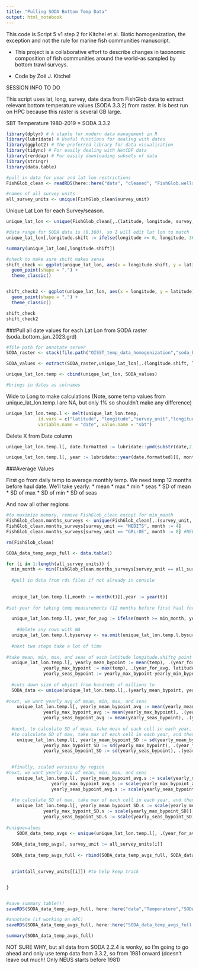 ```yaml
---
title: "Pulling SODA Bottom Temp Data"
output: html_notebook
---
```


This code is Script 5 v1 step 2 for Kitchel et al. Biotic homogenization, the exception and not the rule for marine fish communities manuscript.

- This project is a collaborative effort to describe changes in taxonomic composition  of fish communities around the world--as sampled by bottom trawl surveys.

- Code by Zoë J. Kitchel

SESSION INFO TO DO

This script uses lat, long, survey, date data from FishGlob data to extract relevant bottom temperature values (SODA 3.3.2) from raster. It is best run on HPC because this raster is several GB large. 


SBT Temperature
1980-2019 = SODA 3.3.2


```r
library(dplyr) # A staple for modern data management in R
library(lubridate) # Useful functions for dealing with dates
library(ggplot2) # The preferred library for data visualisation
library(tidync) # For easily dealing with NetCDF data
library(rerddap) # For easily downloading subsets of data
library(stringr)
library(data.table)

#pull in data for year and lat lon restrictions
FishGlob_clean <- readRDS(here::here("data", "cleaned", "FishGlob.wellsampledyearscells_complete.final.rds"))

#names of all survey units
all_survey_units <- unique(FishGlob_clean$survey_unit)


```

Unique Lat Lon for each Survey/season. 
```r
unique_lat_lon <- unique(FishGlob_clean[,.(latitude, longitude, survey_unit)])

#data range for SODA data is (0,360), so I will edit lat lon to match
unique_lat_lon[,longitude.shift := ifelse(longitude >= 0, longitude, 360+longitude)]

summary(unique_lat_lon[,longitude.shift])

#check to make sure shift makes sense
shift_check <- ggplot(unique_lat_lon, aes(x = longitude.shift, y = latitude)) + 
  geom_point(shape = ".") +
  theme_classic()


shift_check2 <- ggplot(unique_lat_lon, aes(x = longitude, y = latitude)) + 
  geom_point(shape = ".") +
  theme_classic()

shift_check
shift_check2

```

###Pull all date values for each Lat Lon from SODA raster (soda_bottom_jan_2023.grd)
```r
#file path for annotate server
SODA_raster <- stack(file.path("OISST_temp_data_homogenization","soda_bottom_jan_2023.grd"))

SODA_values <- extract(SODA_raster,unique_lat_lon[,.(longitude.shift, latitude)])

unique_lat_lon.temp <- cbind(unique_lat_lon, SODA_values)

#brings in dates as colnames
```

Wide to Long to make calculations
(Note, some temp values from unique_lat_lon.temp.l are NA, but only 1% so shouldn't make any difference)

```r
unique_lat_lon.temp.l <- melt(unique_lat_lon.temp,
            id.vars = c("latitude", "longitude","survey_unit","longitude.shift"),
            variable.name = "date", value.name = "sbt")
```

Delete X from Date column 
```r
unique_lat_lon.temp.l[, date.formatted := lubridate::ymd(substr(date,2,nchar(as.character(date))))]

unique_lat_lon.temp.l[, year := lubridate::year(date.formatted)][, month := lubridate::month(date.formatted)][, day := lubridate::day(date.formatted)]
```





###Average Values

First go from daily temp to average monthly temp. We need temp 12 months before haul date. We'll take yearly:
* mean
* max
* min
* seas
* SD of mean
* SD of max
* SD of min 
* SD of seas

And now all other regions
```r

#to maximize memory, remove FishGlob_clean except for min_month
FishGlob_clean.months_surveys <- unique(FishGlob_clean[,.(survey_unit, month)])
FishGlob_clean.months_surveys[survey_unit == "MEDITS", month := 4]
FishGlob_clean.months_surveys[survey_unit == "GRL-DE", month := 8] #NEED TO CHECK THIS

rm(FishGlob_clean)

SODA_data_temp_avgs_full <- data.table()

for (i in 1:length(all_survey_units)) {
  min_month <- min(FishGlob_clean.months_surveys[survey_unit == all_survey_units[i]]$month)
  
  #pull in data from rds files if not already in console
  
  
  unique_lat_lon.temp.l[,month := month(t)][,year := year(t)]
  
#set year for taking temp measurements (12 months before first haul for that survey unit)

  unique_lat_lon.temp.l[, year_for_avg := ifelse(month >= min_month, year+1, year)]
  
    #delete any rows with NA
  unique_lat_lon.temp.l.bysurvey <- na.omit(unique_lat_lon.temp.l.bysurvey, cols = "sbt")
  
  #next two steps take a lot of time
  
#take mean, min, max, and seas of each latitude longitude.shiftg point for each year 
  unique_lat_lon.temp.l[, yearly_mean_bypoint := mean(temp), .(year_for_avg, latitude, longitude.shift)][,
              yearly_max_bypoint := max(temp), .(year_for_avg, latitude, longitude.shift)][,                                                                yearly_min_bypoint := min(temp), .(year_for_avg, latitude, longitude.shift)][,   
              yearly_seas_bypoint := yearly_max_bypoint-yearly_min_bypoint]
  
  #cuts down size of object from hundreds of millions to 
  SODA_data <- unique(unique_lat_lon.temp.l[,.(yearly_mean_bypoint, yearly_max_bypoint, yearly_min_bypoint, yearly_seas_bypoint, latitude, longitude.shift, year_for_avg)])
  
#next, we want yearly avg of mean, min, max, and seas
    unique_lat_lon.temp.l[, yearly_mean_bypoint_avg := mean(yearly_mean_bypoint), .(year_for_avg)][,
              yearly_max_bypoint_avg := mean(yearly_max_bypoint), .(year_for_avg)][,                                                       yearly_min_bypoint_avg := mean(yearly_min_bypoint), .(year_for_avg)][,   
              yearly_seas_bypoint_avg := mean(yearly_seas_bypoint), .(year_for_avg)]
  
  #next, to calculate SD of mean, take mean of each cell in each year, and then calculate the SD of the means
  #to calculate SD of max, take max of each cell in each year, and then calculate the SD of the maxes, etc.
    unique_lat_lon.temp.l[, yearly_mean_bypoint_SD := sd(yearly_mean_bypoint), .(year_for_avg)][,
              yearly_max_bypoint_SD := sd(yearly_max_bypoint), .(year_for_avg)][,                                                       yearly_min_bypoint_SD := sd(yearly_min_bypoint), .(year_for_avg)][,   
              yearly_seas_bypoint_SD := sd(yearly_seas_bypoint), .(year_for_avg)]

   
  #finally, scaled versions by region
#next, we want yearly avg of mean, min, max, and seas
    unique_lat_lon.temp.l[, yearly_mean_bypoint_avg.s := scale(yearly_mean_bypoint_avg)][,
                 yearly_max_bypoint_avg.s := scale(yearly_max_bypoint_avg)][,                                                                        yearly_min_bypoint_avg.s := scale(yearly_min_bypoint_avg)][,   
                 yearly_seas_bypoint_avg.s := scale(yearly_seas_bypoint_avg)]
  
  #to calculate SD of max, take max of each cell in each year, and then calculate the SD of the maxes, etc.
    unique_lat_lon.temp.l[, yearly_mean_bypoint_SD.s := scale(yearly_mean_bypoint_SD)][,
              yearly_max_bypoint_SD.s := scale(yearly_max_bypoint_SD)][,                                                                           yearly_min_bypoint_SD.s := scale(yearly_min_bypoint_SD)][,   
              yearly_seas_bypoint_SD.s := scale(yearly_seas_bypoint_SD)]
  
#uniquevalues
    SODA_data_temp_avgs <- unique(unique_lat_lon.temp.l[, .(year_for_avg, yearly_mean_bypoint_avg, yearly_max_bypoint_avg, yearly_min_bypoint_avg, yearly_seas_bypoint_avg, yearly_mean_bypoint_SD, yearly_max_bypoint_SD, yearly_min_bypoint_SD, yearly_seas_bypoint_SD, yearly_mean_bypoint_avg.s, yearly_max_bypoint_avg.s, yearly_min_bypoint_avg.s, yearly_seas_bypoint_avg.s, yearly_mean_bypoint_SD.s, yearly_max_bypoint_SD.s, yearly_min_bypoint_SD.s, yearly_seas_bypoint_SD.s)])
  
  SODA_data_temp_avgs[, survey_unit := all_survey_units[i]]
  
  SODA_data_temp_avgs_full <- rbind(SODA_data_temp_avgs_full, SODA_data_temp_avgs)

  
  print(all_survey_units[[i]]) #to help keep track


}


#save summary table!!!
saveRDS(SODA_data_temp_avgs_full, here::here("data","Temperature","SODA_data_temp_avgs_full.rds"))

#annotate (if working on HPC)
saveRDS(SODA_data_temp_avgs_full, here::here("SODA_data_temp_avgs_full.rds"))

summary(SODA_data_temp_avgs_full)

```

NOT SURE WHY, but all data from SODA 2.2.4 is wonky, so I'm going to go ahead and only use temp data from 3.3.2, so from 1981 onward (doesn't leave out much! Only NEUS starts before 1981)


